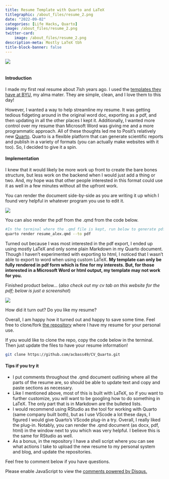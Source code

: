 ```yaml
---
title: Resume Template with Quarto and LaTeX
titlegraphic: /about_files/resume_2.png
date: "2022-09-02"
categories: [Life Hacks, Quarto]
image: /about_files/resume_2.png
twitter-card: 
    image: /about_files/resume_2.png
description-meta: Mostly LaTeX tbh
title-block-banner: false
---
```


![](/about_files/resume_2.png)  
<br>

#### Introduction

I made my first real resume about 7ish years ago. I used the [templates they have at BYU](https://careers.byu.edu/students/hiring-resources/resumes/resume-templates), my alma mater. They are simple, clean, and I love them to this day!

However, I wanted a way to help streamline my resume. It was getting tedious fidgeting around in the original word doc, exporting as a pdf, and then updating in all the other places I kept it. Additionally, I wanted more control over my resume than Microsoft Word was giving me and a more programmatic approach. All of these thoughts led me to Posit's relatively new [Quarto](https://quarto.org/). Quarto is a flexible platform that can generate scientific reports and publish in a variety of formats (you can actually make websites with it too). So, I decided to give it a spin.

#### Implementation

I knew that it would likely be more work up front to create the bare bones structure, but less work on the backend when I would just add a thing or two. And, my hope was that other people interested in this format could use it as well in a few minutes without all the upfront work.

You can render the document side-by-side as you are writing it up which I found very helpful in whatever program you use to edit it.

![](/about_files/resume_3.png)

You can also render the pdf from the .qmd from the code below.

```zsh
#In the terminal where the .qmd file is kept, run below to generate pdf:
quarto render resume_alex.qmd --to pdf
```

Turned out because I was most interested in the pdf export, I ended up using mostly LaTeX and only some plain Markdown in my Quarto document. Though I haven't experimented with exporting to html, I noticed that I wasn't able to export to word when using custom LaTeX. **My template can only be fully rendered in pdf form which is fine for my interests. But, for those interested in a Microsoft Word or html output, my template may not work for you.**

Finished product below...  (*also check out my cv tab on this website for the pdf; below is just a screenshot*)

![](/about_files/resume_1.png)

How did it turn out? Do you like my resume?

Overall, I am happy how it turned out and happy to save some time. Feel free to clone/fork [the repository](https://github.com/acbass49/CV_Quarto) where I have my resume for your personal use.

If you would like to clone the repo, copy the code below in the terminal. Then just update the files to have your resume information!

```zsh
git clone https://github.com/acbass49/CV_Quarto.git
```


#### Tips if you try it

<ul class = "force_font">
<li>I put comments throughout the .qmd document outlining where all the parts of the resume are, so should be able to update text and copy and paste sections as necessary.</li>
<li>Like I mentioned above, most of this is built with LaTeX, so if you want to further customize, you will want to be googling how to do something in LaTeX. The only part that is in Markdown are the bulleted lists.<br>
</li>
<li>I would recommend using RStudio as the tool for working with Quarto (same company built both), but as I use VScode a lot these days, I figured I would give Quarto's VScode plug-in a try. Overall, I really liked the plug-in. Notably, you can render the .qmd document (as docx, pdf, html) in the window next to you which was very helpful. I believe this is the same for RStudio as well.<br>
</li>
<li>As a bonus, in the repository I have a shell script where you can see what actions I take to upload the new resume to my personal system and blog, and update the repositories.</li>
</ul>

Feel free to comment below if you have questions.

<div id="disqus_thread"></div>
<script>
    /**
    *  RECOMMENDED CONFIGURATION VARIABLES: EDIT AND UNCOMMENT THE SECTION BELOW TO INSERT DYNAMIC VALUES FROM YOUR PLATFORM OR CMS.
    *  LEARN WHY DEFINING THESE VARIABLES IS IMPORTANT: https://disqus.com/admin/universalcode/#configuration-variables    */
    var disqus_config = function () {
    this.page.url = 'https://alexbass.me/posts/resume/';  // Replace PAGE_URL with your page's canonical URL variable
    this.page.identifier = 'resume'; // Replace PAGE_IDENTIFIER with your page's unique identifier variable
    };
    (function() { // DON'T EDIT BELOW THIS LINE
    var d = document, s = d.createElement('script');
    s.src = 'https://alexbassc.disqus.com/embed.js';
    s.setAttribute('data-timestamp', +new Date());
    (d.head || d.body).appendChild(s);
    })();
</script>
<noscript>Please enable JavaScript to view the <a href="https://disqus.com/?ref_noscript">comments powered by Disqus.</a></noscript>

<script id="dsq-count-scr" src="//alexbassc.disqus.com/count.js" async></script>
